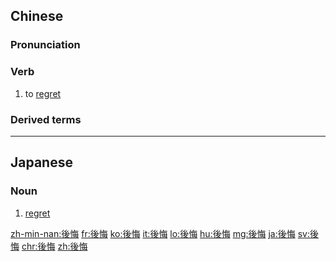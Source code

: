 {{also|后悔}}
==Chinese==
{{zh-forms|s=后悔}}

===Pronunciation===
{{zh-pron
|m=hòuhuǐ
|c=hau6 fui3
|h=pfs=heu-fí
|mn=qz:hiǒ-hóe/tw:hiō-hóe/twv,xm,zz:hō͘-hóe/xm,zz:āu-hóe
|ma=Zh-hòuhui.ogg
|cat=v
}}

===Verb===
{{zh-verb}}

# to [[regret]]
#: {{zh-x|要是{shi} 現在 不 努力 的話，將來 會 後悔 的。|If you don't work hard now you'll '''regret''' it later on.}}

===Derived terms===
{{zh-der|後悔莫及|後悔藥}}

{{zh-cat|Elementary}}

----

==Japanese==
{{ja-kanjitab|こう|かい|yomi=o}}

===Noun===
{{ja-noun|こうかい}}

# [[regret]]

[[zh-min-nan:後悔]]
[[fr:後悔]]
[[ko:後悔]]
[[it:後悔]]
[[lo:後悔]]
[[hu:後悔]]
[[mg:後悔]]
[[ja:後悔]]
[[sv:後悔]]
[[chr:後悔]]
[[zh:後悔]]